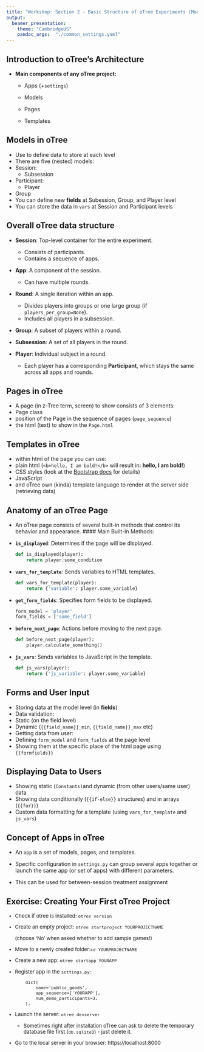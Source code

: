 ```yaml
---
title: "Workshop: Section 2 - Basic Structure of oTree Experiments (Models, Pages, Templates)"
output: 
  beamer_presentation:
    theme: "CambridgeUS"
    pandoc_args:  "./common_settings.yaml"
---
```


## Introduction to oTree's  Architecture

-   **Main components of any oTree project:**

    -   Apps (+`settings`)

    -   Models

    -   Pages

    -   Templates

## Models in oTree

-  Use to define data to store at each level
-   There are five (nested) models:
  - Session:
     - Subsession
  - Participant:
     - Player
  - Group   
-   You can define new **fields** at Subession, Group, and Player level
-  You can store the data in `vars` at Session and Participant levels



## Overall oTree data structure

\scriptsize
- **Session**: Top-level container for the entire experiment.
  - Consists of participants.
  - Contains a sequence of apps.

- **App**: A component of the session.
  - Can have multiple rounds.
  
- **Round**: A single iteration within an app.
  - Divides players into groups or one large group (if `players_per_group=None`).
  - Includes all players in a subsession.

- **Group**: A subset of players within a round.
  
- **Subsession**: A set of all players in the round.
  
- **Player**: Individual subject in a round.
  - Each player has a corresponding **Participant**, which stays the same across all apps and rounds.
  
  
## Pages in oTree

-   A page (in z-Tree term, screen) to show consists of 3 elements:
  - Page class 
  - position of the Page in the sequence of pages (`page_sequence`)
  - the html (text) to show in the `Page.html`


## Templates in oTree

-  within html of the page you can use:
  - plain html (`<b>hello, I am bold!</b>` will result in:
  **hello, I am bold!**)
  - CSS styles (look at the [Bootstrap docs](https://getbootstrap.com/) for details)
  - JavaScript
  - and oTree own (kinda) template language to render  at the server side (retrieving data)




## Anatomy of an oTree Page

- An oTree page consists of several built-in methods that control its behavior and appearance.
\scriptsize
#### Main Built-In Methods:

- **`is_displayed`**: Determines if the page will be displayed.
  ```python
  def is_displayed(player):
      return player.some_condition
  ```

- **`vars_for_template`**: Sends variables to HTML templates.
  ```python
  def vars_for_template(player):
      return {'variable': player.some_variable}
  ```

- **`get_form_fields`**: Specifies form fields to be displayed.
  ```python
  form_model = 'player'
  form_fields = ['some_field']
  ```

- **`before_next_page`**: Actions before moving to the next page.
  ```python
  def before_next_page(player):
      player.calculate_something()
  ```

- **`js_vars`**: Sends variables to JavaScript in the template.
  ```python
  def js_vars(player):
      return {'js_variable': player.some_variable}
  ```


  

## Forms and User Input

-   Storing data at the model level (in **fields**)
-   Data validation:
   - Static (on the field level)
   - Dynamic (`{{field_name}}_min`, `{{field_name}}_max` etc)
-   Getting data from user:
  - Defining `form_model` and `form_fields` at the page level
  - Showing them at the specific place of the html page using `{{formfields}}`

## Displaying Data to Users

-   Showing static (`Constants)`and dynamic (from other users/same user) data
- Showing data conditionally (`{{if-else}}` structures) and in arrays (`{{for}}`)
-   Custom data formatting for a template (using `vars_for_template` and `js_vars`)

## Concept of Apps in oTree

-   An `app` is a set of models, pages, and templates.

-   Specific configuration in `settings.py` can group several apps together or launch the same app (or set of apps) with different parameters.

-   This can be used for between-session treatment assignment

## Exercise: Creating Your First oTree Project
\small
::: {style="font-size:10pt"}
-   Check if otree is installed: `otree version`

-   Create an empty project:  `otree startproject YOURPROJECTNAME`

    (choose 'No' when asked whether to add sample games!)

-   Move to a newly created folder:`cd YOURPROJECTNAME`

-   Create a new app: `otree startapp YOURAPP`

-   Register app in the `settings.py:`

    ```         
        dict(
            name='public_goods',
            app_sequence=['YOURAPP'],
            num_demo_participants=3,
        ),
    ```

-   Launch the server: `otree devserver`

    -   Sometimes right after installation oTree can ask to delete the temporary database file first (`db.sqlite3`) - just delete it.

-   Go to the local server in your browser: https://localhost:8000
:::
